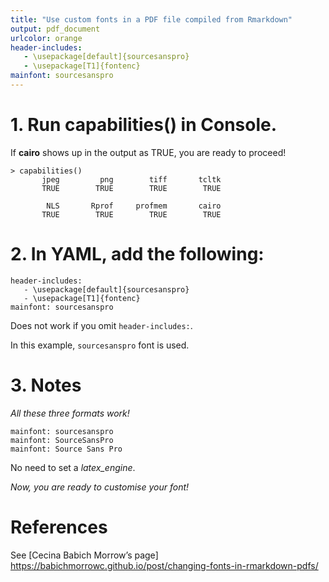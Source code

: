 ```yaml
---
title: "Use custom fonts in a PDF file compiled from Rmarkdown"
output: pdf_document
urlcolor: orange
header-includes:
   - \usepackage[default]{sourcesanspro}
   - \usepackage[T1]{fontenc}
mainfont: sourcesanspro
---
```


# 1. Run capabilities() in Console.

If **cairo** shows up in the output as TRUE, you are ready to proceed!

```         
> capabilities()
       jpeg         png        tiff       tcltk 
       TRUE        TRUE        TRUE        TRUE 

        NLS       Rprof     profmem       cairo
       TRUE        TRUE        TRUE        TRUE 
```

# 2. In YAML, add the following:

```         
header-includes:
   - \usepackage[default]{sourcesanspro}
   - \usepackage[T1]{fontenc}
mainfont: sourcesanspro
```

Does not work if you omit `header-includes:`.

In this example, `sourcesanspro` font is used. 

# 3. Notes

*All these three formats work!*

```         
mainfont: sourcesanspro 
mainfont: SourceSansPro
mainfont: Source Sans Pro 
```

No need to set a *latex_engine*.

*Now, you are ready to customise your font!*

# References

See [Cecina Babich Morrow's page] <https://babichmorrowc.github.io/post/changing-fonts-in-rmarkdown-pdfs/>
